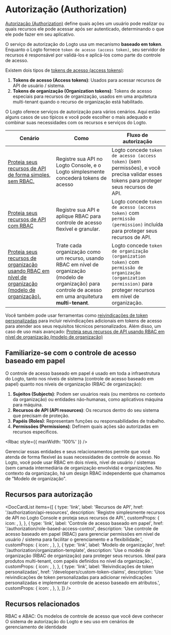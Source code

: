 
# Autorização (Authorization)

[Autorização (Authorization)](https://auth.wiki/authorization) define quais ações um usuário pode realizar ou quais recursos ele pode acessar após ser autenticado, determinando o que ele pode fazer em seu aplicativo.

O serviço de autorização do Logto usa um mecanismo **baseado em token**. Enquanto o Logto fornece `token de acesso (access token)`, seu servidor de recursos é responsável por validá-los e aplicá-los como parte do controle de acesso.

Existem dois tipos de [tokens de acesso (access tokens)](https://auth.wiki/access-token):

1. **Tokens de acesso (Access tokens)**: Usados para acessar recursos de API de usuário / sistema.
2. **Tokens de organização (Organization tokens)**: Tokens de acesso especiais para recursos de organização, usados em uma arquitetura multi-tenant quando o recurso de organização está habilitado.

O Logto oferece serviços de autorização para vários cenários. Aqui estão alguns casos de uso típicos e você pode escolher o mais adequado e combinar suas necessidades com os recursos e serviços do Logto.

| Cenário                                                                                                                                                                  | Como                                                                                                                                                             | Fluxo de autorização                                                                                                                                               |
| ------------------------------------------------------------------------------------------------------------------------------------------------------------------------ | ---------------------------------------------------------------------------------------------------------------------------------------------------------------- | ------------------------------------------------------------------------------------------------------------------------------------------------------------------ |
| [Proteja seus recursos de API de forma simples, sem RBAC.](/authorization/api-resources/protect-your-api)                                                                | Registre sua API no Logto Console, e o Logto simplesmente concederá tokens de acesso                                                                             | Logto concede `token de acesso (access token)` (sem permissões), e você precisa validar esses tokens para proteger seus recursos de API.                           |
| [Proteja seus recursos de API com RBAC](/authorization/role-based-access-control/protect-api-resources-with-rbac)                                                        | Registre sua API e aplique RBAC para controle de acesso flexível e granular.                                                                                     | Logto concede `token de acesso (access token)` com `permissão (permission)` incluída para proteger seus recursos de API.                                           |
| [Proteja seus recursos de organização usando RBAC em nível de organização (modelo de organização).](/authorization/organization-template/protect-organization-resources) | Trate cada organização como um recurso, usando RBAC em nível de organização (modelo de organização) para controle de acesso em uma arquitetura **multi-tenant**. | Logto concede `token de organização (organization token)` com `permissão de organização (organization permission)` para proteger recursos em nível de organização. |

Você também pode usar ferramentas como [reivindicações de token personalizadas](/developers/custom-token-claims) para incluir reivindicações adicionais em tokens de acesso para atender aos seus requisitos técnicos personalizados. Além disso, um caso de uso mais avançado: [Proteja seus recursos de API usando RBAC em nível de organização (modelo de organização)](/authorization/organization-template/protect-api-reources)

## Familiarize-se com o controle de acesso baseado em papel

O controle de acesso baseado em papel é usado em toda a infraestrutura do Logto, tanto nos níveis de sistema (controle de acesso baseado em papel) quanto nos níveis de organização (RBAC de organização):

1. **Sujeitos (Subjects)**: Podem ser usuários reais (ou membros no contexto da organização) ou entidades não-humanas, como aplicativos máquina para máquina.
2. **Recursos de API (API resources)**: Os recursos dentro do seu sistema que precisam de proteção.
3. **Papéis (Roles)**: Representam funções ou responsabilidades de trabalho.
4. **Permissões (Permissions)**: Definem quais ações são autorizadas em recursos específicos.

<Rbac style={{ maxWidth: '100%' }} />

Gerenciar essas entidades e seus relacionamentos permite que você atenda de forma flexível às suas necessidades de controle de acesso. No Logto, você pode usar RBAC em dois níveis, nível de usuário / sistemas (sem camada intermediária de organização envolvida) e organizações. No contexto da organização, há um design RBAC independente que chamamos de "Modelo de organização".

## Recursos para autorização

<DocCardList
  items={[
    {
      type: 'link',
      label: 'Recursos de API',
      href: '/authorization/api-resources',
      description:
        'Registre simplesmente recursos de API no Logto Console e proteja seus recursos de API.',
      customProps: {
        icon: <Api />,
      },
    },
    {
      type: 'link',
      label: 'Controle de acesso baseado em papel',
      href: '/authorization/role-based-access-control',
      description:
        'Use controle de acesso baseado em papel (RBAC) para gerenciar permissões em nível de usuário / sistema para facilitar o gerenciamento e a flexibilidade.',
      customProps: {
        icon: <Role />,
      },
    },
    {
      type: 'link',
      label: 'Modelo de organização',
      href: '/authorization/organization-template',
      description:
        'Use o modelo de organização (RBAC de organização) para proteger seus recursos. Ideal para produtos multi-tenant, com papéis definidos no nível da organização.',
      customProps: {
        icon: <OrgTemplate />,
      },
    },
    {
      type: 'link',
      label: 'Reivindicações de token personalizadas',
      href: '/developers/custom-token-claims',
      description:
        'Use reivindicações de token personalizadas para adicionar reivindicações personalizadas e implementar controle de acesso baseado em atributos.',
      customProps: {
        icon: <Jwt />,
      },
    },
  ]}
/>

## Recursos relacionados

<Url href="https://blog.logto.io/rbac-and-abac">
  RBAC e ABAC: Os modelos de controle de acesso que você deve conhecer
</Url>

<Url href="https://blog.logto.io/logto-authorization-system-and-its-use">
  O sistema de autorização do Logto e seu uso em cenários de gerenciamento de identidade
</Url>
